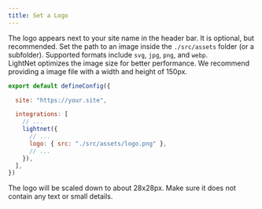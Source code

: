 ```yaml
---
title: Set a Logo
---
```




The logo appears next to your site name in the header bar. It is optional, but recommended.
Set the path to an image inside the `./src/assets` folder (or a subfolder). Supported formats include `svg`, `jpg`, `png`, and `webp`.  
LightNet optimizes the image size for better performance. We recommend providing a image file with a width and height of 150px.

```js title="astro.config.mjs" ins={9}
export default defineConfig({

  site: "https://your.site",

  integrations: [
    // ...
    lightnet({
      // ...
      logo: { src: "./src/assets/logo.png" },
      // ...
    }),
  ],
})
```

<Aside>
  The logo will be scaled down to about 28x28px. Make sure it does not contain
  any text or small details.
</Aside>